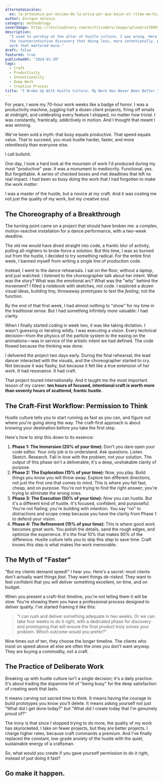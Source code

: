 ```yaml
---
alternateLocales:
  es: la-artesania-por-encima-de-la-prisa-por-que-bajar-el-ritmo-me-hizo-mas-productivo
author: Enrique Velasco
category: methodology
coverImage: https://rescloudinary.com/misfitcoders/image/upload/v1760912221/eVelasco/covers/article-placeholder.jpg
description:
  "I used to worship at the altar of hustle culture. I was wrong. Here's
  the counterintuitive discovery that doing less, more intentionally, produced
  work that mattered more."
draft: false
featured: true
publishedAt: "2024-01-20"
tags:
  - Craft
  - Productivity
  - Intentionality
  - Deep Work
  - Creative Process
title: "I Broke Up With Hustle Culture. My Work Has Never Been Better."
---
```


For years, I wore my 70-hour work weeks like a badge of honor. I was a productivity machine, juggling half a dozen client projects, firing off emails at midnight, and celebrating every feature I shipped, no matter how trivial. I was constantly, frantically, addictively in motion. And I thought that meant I was winning.

We've been sold a myth: that busy equals productive. That speed equals value. That to succeed, you must hustle harder, faster, and more relentlessly than everyone else.

I call bullshit.

One day, I took a hard look at the mountain of work I'd produced during my most "productive" year. It was a monument to mediocrity. Functional, yes. But forgettable. A series of checked boxes and met deadlines that left no real impact. I had been so busy *doing* the work that I had forgotten to make the work *matter*.

I was a master of the hustle, but a novice at my craft. And it was costing me not just the quality of my work, but my creative soul.

## The Choreography of a Breakthrough

The turning point came on a project that should have broken me: a complex, motion-reactive installation for a dance performance, with a two-week deadline.

The old me would have dived straight into code, a frantic blur of activity, pulling all-nighters to brute-force a solution. But this time, I was so burned out from the hustle, I decided to try something radical. For the entire first week, I banned myself from writing a single line of production code.

Instead, I went to the dance rehearsals. I sat on the floor, without a laptop, and just watched. I listened to the choreographer talk about her intent. What was the story? What was the emotional arc? What was the "why" behind the movement? I filled a notebook with sketches, not code. I explored a dozen visual ideas, building tiny, throwaway prototypes to test the *feeling*, not the function.

By the end of that first week, I had almost nothing to "show" for my time in the traditional sense. But I had something infinitely more valuable: I had clarity.

When I finally started coding in week two, it was like taking dictation. I wasn't guessing or iterating wildly. I was executing a vision. Every technical decision—from the physics of the particle system to the easing on the animations—was in service of the artistic intent we had defined. The code flowed because the thinking was done.

I delivered the project two days early. During the final rehearsal, the lead dancer interacted with the visuals, and the choreographer started to cry. Not because it was flashy, but because it felt like a true extension of her work. It had resonance. It had craft.

That project toured internationally. And it taught me the most important lesson of my career: **ten hours of focused, intentional craft is worth more than seventy hours of scattered, frantic hustle.**

## The Craft-First Workflow: Permission to Think

Hustle culture tells you to start running as fast as you can, and figure out where you're going along the way. The craft-first approach is about knowing your destination before you take the first step.

Here's how to strip this down to its essence:

1.  **Phase 1: The Immersion (20% of your time):** Don't you dare open your code editor. Your only job is to understand. Ask questions. Listen. Sketch. Research. Fall in love with the problem, not your solution. The output of this phase isn't a deliverable; it's a deep, unshakable clarity of purpose.
2.  **Phase 2: The Exploration (15% of your time):** Now, you play. Build things you know you will throw away. Explore ten different directions, not just the first one that comes to mind. This is where you fail fast, cheap, and on purpose. You're not trying to find the right answer; you're trying to eliminate the wrong ones.
3.  **Phase 3: The Execution (50% of your time):** *Now* you can hustle. But it's a different kind of hustle. It's focused, confident, and purposeful. You're not flailing; you're building with intention. You say "no" to distractions and scope creep because you have the clarity from Phase 1 to defend your vision.
4.  **Phase 4: The Refinement (15% of your time):** This is where good work becomes great work. You polish the details, sand the rough edges, and optimize the experience. It's the final 10% that makes 90% of the difference. Hustle culture tells you to skip this step to save time. Craft knows this step is what makes the work memorable.

## The Myth of "Faster"

"But my clients demand speed!" I hear you. Here's a secret: most clients don't actually want things *fast*. They want things *de-risked*. They want to feel confident that you will deliver something excellent, on time, and on budget.

When you present a craft-first timeline, you're not telling them it will be slow. You're showing them you have a professional process designed to deliver quality. I've started framing it like this:

> "I can rush and deliver something adequate in two weeks. Or we can take four weeks to do it right, with a dedicated phase for discovery and prototyping that will ensure the final product truly solves your problem. Which outcome would you prefer?"

Nine times out of ten, they choose the longer timeline. The clients who insist on speed above all else are often the ones you don't want anyway. They are buying a commodity, not a craft.

## The Practice of Deliberate Work

Breaking up with hustle culture isn't a single decision; it's a daily practice. It's about trading the dopamine hit of "being busy" for the deep satisfaction of creating work that lasts.

It means carving out sacred time to think. It means having the courage to build prototypes you know you'll delete. It means asking yourself not just "What did I get done today?" but "What did I create today that I'm genuinely proud of?"

The irony is that since I stopped trying to do more, the quality of my work has skyrocketed. I take on fewer projects, but they are better projects. I charge higher rates, because craft commands a premium. And I've finally replaced the constant, low-grade anxiety of the hustle with the quiet, sustainable energy of a craftsman.

So, what would you create if you gave yourself permission to do it right, instead of just doing it fast?

Go make it happen.
---
